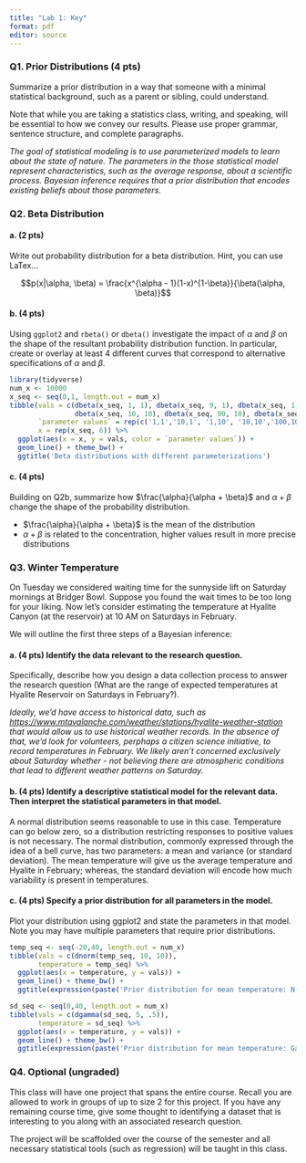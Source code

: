 ```yaml
---
title: "Lab 1: Key"
format: pdf
editor: source
---
```


### Q1. Prior Distributions (4 pts)

Summarize a prior distribution in a way that someone with a minimal statistical background, such as a parent or sibling, could understand.

Note that while you are taking a statistics class, writing, and speaking, will be essential to how we convey our results. Please use proper grammar, sentence structure, and complete paragraphs.

*The goal of statistical modeling is to use parameterized models to learn about the state of nature. The parameters in the those statistical model represent characteristics, such as the average response, about a scientific process. Bayesian inference requires that a prior distribution that encodes existing beliefs about those parameters.*

### Q2. Beta Distribution

#### a. (2 pts)

Write out probability distribution for a beta distribution. Hint, you can use LaTex...

$$p(x|\alpha, \beta) = \frac{x^{\alpha - 1}(1-x)^{1-\beta}}{\beta(\alpha, \beta)}$$

#### b. (4 pts)

Using `ggplot2` and `rbeta()` or `dbeta()` investigate the impact of $\alpha$ and $\beta$ on the shape of the resultant probability distribution function. In particular, create or overlay at least 4 different curves that correspond to alternative specifications of $\alpha$ and $\beta$.

```r
library(tidyverse)
num_x <- 10000
x_seq <- seq(0,1, length.out = num_x)
tibble(vals = c(dbeta(x_seq, 1, 1), dbeta(x_seq, 9, 1), dbeta(x_seq, 1, 9),
                dbeta(x_seq, 10, 10), dbeta(x_seq, 90, 10), dbeta(x_seq, 10, 90)),
       `parameter values` = rep(c('1,1','10,1', '1,10', '10,10','100,10', '10,100'), each =num_x),
       x = rep(x_seq, 6)) %>%
  ggplot(aes(x = x, y = vals, color = `parameter values`)) +
  geom_line() + theme_bw() +
  ggtitle('Beta distributions with different parameterizations')
```

#### c. (4 pts)

Building on Q2b, summarize how $\frac{\alpha}{\alpha + \beta}$ and $\alpha + \beta$ change the shape of the probability distribution.

-   $\frac{\alpha}{\alpha + \beta}$ is the mean of the distribution
-   $\alpha + \beta$ is related to the concentration, higher values result in more precise distributions

### Q3. Winter Temperature

On Tuesday we considered waiting time for the sunnyside lift on Saturday mornings at Bridger Bowl. Suppose you found the wait times to be too long for your liking. Now let's consider estimating the temperature at Hyalite Canyon (at the reservoir) at 10 AM on Saturdays in February.

We will outline the first three steps of a Bayesian inference:

#### a. (4 pts) Identify the data relevant to the research question.

Specifically, describe how you design a data collection process to answer the research question (What are the range of expected temperatures at Hyalite Reservoir on Saturdays in February?).

*Ideally, we'd have access to historical data, such as <https://www.mtavalanche.com/weather/stations/hyalite-weather-station> that would allow us to use historical weather records. In the absence of that, we'd look for volunteers, perphaps a citizen science initiative, to record temperatures in February. We likely aren't concerned exclusively about Saturday whether - not believing there are atmospheric conditions that lead to different weather patterns on Saturday.*

#### b. (4 pts) Identify a descriptive statistical model for the relevant data. Then interpret the statistical parameters in that model.

A normal distribution seems reasonable to use in this case. Temperature can go below zero, so a distribution restricting responses to positive values is not necessary. The normal distribution, commonly expressed through the idea of a bell curve, has two parameters: a mean and variance (or standard deviation). The mean temperature will give us the average temperature and Hyalite in February; whereas, the standard deviation will encode how much variability is present in temperatures.

#### c. (4 pts) Specify a prior distribution for all parameters in the model.

Plot your distribution using ggplot2 and state the parameters in that model. Note you may have multiple parameters that require prior distributions.

```r
temp_seq <- seq(-20,40, length.out = num_x)
tibble(vals = c(dnorm(temp_seq, 10, 10)),
       temperature = temp_seq) %>%
  ggplot(aes(x = temperature, y = vals)) +
  geom_line() + theme_bw() +
  ggtitle(expression(paste('Prior distribution for mean temperature: N(10,',10^2,')')))
```

```r
sd_seq <- seq(0,40, length.out = num_x)
tibble(vals = c(dgamma(sd_seq, 5, .5)),
       temperature = sd_seq) %>%
  ggplot(aes(x = temperature, y = vals)) +
  geom_line() + theme_bw() +
  ggtitle(expression(paste('Prior distribution for mean temperature: Gamma(5, 0.5)')))
```

### Q4. Optional (ungraded)

This class will have one project that spans the entire course. Recall you are allowed to work in groups of up to size 2 for this project. If you have any remaining course time, give some thought to identifying a dataset that is interesting to you along with an associated research question.

The project will be scaffolded over the course of the semester and all necessary statistical tools (such as regression) will be taught in this class.
